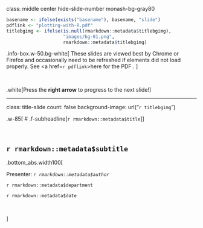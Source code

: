 
class: middle center hide-slide-number monash-bg-gray80


```r
basename <- ifelse(exists("basename"), basename, "slide")
pdflink <- "plotting-with-R.pdf"
titlebgimg <- ifelse(is.null(rmarkdown::metadata$titlebgimg),
                     "images/bg-01.png",
                     rmarkdown::metadata$titlebgimg)
```


.info-box.w-50.bg-white[
These slides are viewed best by Chrome or Firefox and occasionally need to be refreshed if elements did not load properly. See <a href=`r pdflink`>here for the PDF <i class="fas fa-file-pdf"></i></a>. 
]

<br>

.white[Press the **right arrow** to progress to the next slide!]



---

class: title-slide
count: false
background-image: url("`r titlebgimg`")

.w-85[
# .f-subheadline[`r rmarkdown::metadata$title`]
]

<br>

<h2 style="font-weight:900!important;">`r rmarkdown::metadata$subtitle`</h2>

.bottom_abs.width100[

Presenter: *`r rmarkdown::metadata$author`*

`r rmarkdown::metadata$department`



<i class="fas fa-calendar-alt"></i> `r rmarkdown::metadata$date`

<br>

]


